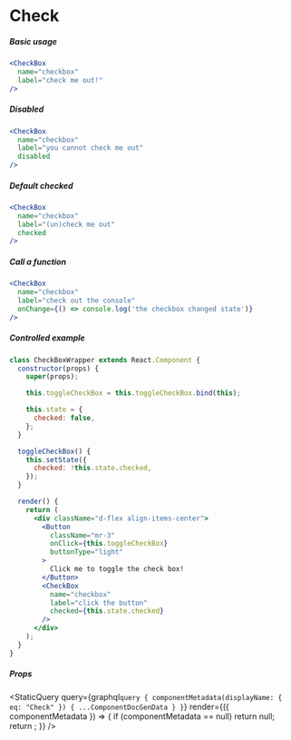 
# Check


##### Basic usage
```jsx live=true
<CheckBox
  name="checkbox"
  label="check me out!"
/>
```

##### Disabled

```jsx live=true
<CheckBox
  name="checkbox"
  label="you cannot check me out"
  disabled
/>
```

##### Default checked

```jsx live=true
<CheckBox
  name="checkbox"
  label="(un)check me out"
  checked
/>
```

##### Call a function

```jsx live=true
<CheckBox
  name="checkbox"
  label="check out the console"
  onChange={() => console.log('the checkbox changed state')}
/>
```

##### Controlled example

```jsx live=true
class CheckBoxWrapper extends React.Component {
  constructor(props) {
    super(props);

    this.toggleCheckBox = this.toggleCheckBox.bind(this);

    this.state = {
      checked: false,
    };
  }

  toggleCheckBox() {
    this.setState({
      checked: !this.state.checked,
    });
  }

  render() {
    return (
      <div className="d-flex align-items-center">
        <Button
          className="mr-3"
          onClick={this.toggleCheckBox}
          buttonType="light"
        >
          Click me to toggle the check box!
        </Button>
        <CheckBox
          name="checkbox"
          label="click the button"
          checked={this.state.checked}
        />
      </div>
    );
  }
}
```

##### Props

<StaticQuery
  query={graphql`query {
    componentMetadata(displayName: { eq: "Check" }) { ...ComponentDocGenData }
  }`}
  render={({ componentMetadata }) => {
    if (componentMetadata == null) return null;
    return <PropsTable propMetaData={componentMetadata.props} />;
  }}
/>
